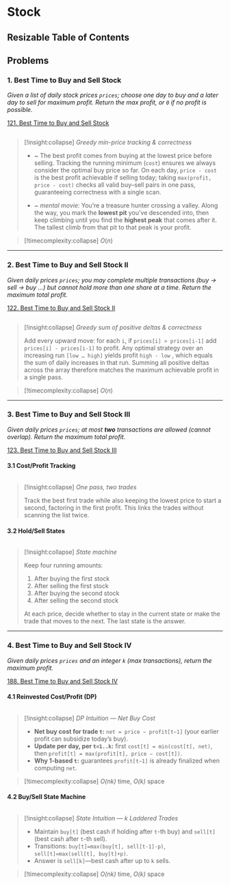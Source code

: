 # Stock

## Resizable Table of Contents

## Problems

### 1. Best Time to Buy and Sell Stock 

*Given a list of daily stock prices `prices`; choose one day to buy and a later day to sell for maximum profit. 
Return the max profit, or `0` if no profit is possible.*

[121. Best Time to Buy and Sell Stock](https://leetcode.com/problems/best-time-to-buy-and-sell-stock/)

```python file=problems/121-best-time-to-buy-and-sell-stock/solution.py
```

> [!insight:collapse] *Greedy min-price tracking & correctness*
>
> - ~ The best profit comes from buying at the lowest price before selling.
> Tracking the running minimum (`cost`) ensures we always consider the optimal buy price so far.
> On each day, `price - cost` is the best profit achievable if selling today;
> taking `max(profit, price - cost)` checks all valid buy–sell pairs in one pass,
> guaranteeing correctness with a single scan.
>
>  - ~ *mental movie:* You’re a treasure hunter crossing a valley.
> Along the way, you mark the **lowest pit** you’ve descended into, then keep climbing until you find the **highest peak** that comes after it.
> The tallest climb from that pit to that peak is your profit.


> [!timecomplexity:collapse] $O(n)$


---


### 2. Best Time to Buy and Sell Stock II 

*Given daily prices `prices`; you may complete multiple transactions (buy → sell → buy …) but cannot hold more than one share at a time. 
Return the maximum total profit.*

[122. Best Time to Buy and Sell Stock II](https://leetcode.com/problems/best-time-to-buy-and-sell-stock-ii/)

```python file=problems/122-best-time-to-buy-and-sell-stock-ii/solution.py
```

> [!insight:collapse] *Greedy sum of positive deltas & correctness*
>
> Add every upward move: for each `i`, if `prices[i] > prices[i-1]` add `prices[i] - prices[i-1]` to profit.
> Any optimal strategy over an increasing run `[low … high]` yields profit `high - low` , which equals the sum of daily increases in that run.
> Summing all positive deltas across the array therefore matches the maximum achievable profit in a single pass.

> [!timecomplexity:collapse] $O(n)$ 

---


### 3. Best Time to Buy and Sell Stock III

*Given daily prices `prices`; at most **two** transactions are allowed (cannot overlap). Return the maximum total profit.*

[123. Best Time to Buy and Sell Stock III](https://leetcode.com/problems/best-time-to-buy-and-sell-stock-iii/)

#### 3.1 Cost/Profit Tracking

```python file=problems/123-best-time-to-buy-and-sell-stock-iii/dp.py:best_time_to_buy_and_sell_stock_III
```

> \[!insight\:collapse] *One pass, two trades*
>
> Track the best first trade while also keeping the lowest price to start a second, factoring in the first profit. This links the trades without scanning the list twice.


#### 3.2 Hold/Sell States

```python file=problems/123-best-time-to-buy-and-sell-stock-iii/state.py:best_time_to_buy_and_sell_stock_III comments
```

> \[!insight\:collapse] *State machine*
>
> Keep four running amounts:
>
> 1. After buying the first stock
> 2. After selling the first stock
> 3. After buying the second stock
> 4. After selling the second stock
>
> At each price, decide whether to stay in the current state or make the trade that moves to the next. The last state is the answer.

---

### 4. Best Time to Buy and Sell Stock IV

*Given daily prices `prices` and an integer `k` (max transactions), return the maximum profit.*

[188. Best Time to Buy and Sell Stock IV](https://leetcode.com/problems/best-time-to-buy-and-sell-stock-iv/description/)

#### 4.1 Reinvested Cost/Profit (DP)

```python file=problems/188-best-time-to-buy-and-sell-stock-iv/dp.py:best_time_to_buy_and_sell_stock_IV
```

> \[!insight\:collapse] *DP Intuition — Net Buy Cost*
>
> * **Net buy cost for trade `t`:** `net = price − profit[t−1]` (your earlier profit can subsidize today’s buy).
> * **Update per day, per `t=1..k`:** first `cost[t] = min(cost[t], net)`, then `profit[t] = max(profit[t], price − cost[t])`.
> * **Why 1-based `t`:** guarantees `profit[t−1]` is already finalized when computing `net`.


> \[!timecomplexity\:collapse] *$O(nk)$* time, *$O(k)$* space

#### 4.2 Buy/Sell State Machine

```python file=problems/188-best-time-to-buy-and-sell-stock-iv/states.py:best_time_to_buy_and_sell_stock_IV
```

> \[!insight\:collapse] *State Intuition — k Laddered Trades*
>
> * Maintain `buy[t]` (best cash if holding after `t`-th buy) and `sell[t]` (best cash after `t`-th sell).
> * Transitions: `buy[t]=max(buy[t], sell[t-1]-p)`, `sell[t]=max(sell[t], buy[t]+p)`.
> * Answer is `sell[k]`—best cash after up to `k` sells.

> \[!timecomplexity\:collapse] *$O(nk)$* time, *$O(k)$* space

